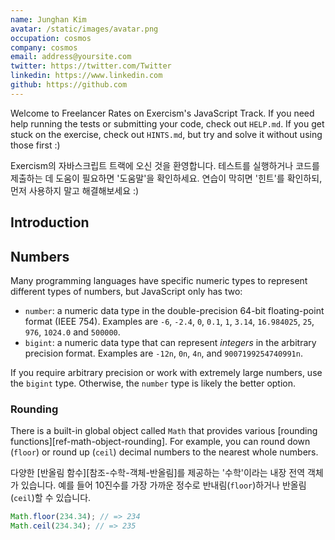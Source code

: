 ```yaml
---
name: Junghan Kim
avatar: /static/images/avatar.png
occupation: cosmos
company: cosmos
email: address@yoursite.com
twitter: https://twitter.com/Twitter
linkedin: https://www.linkedin.com
github: https://github.com
---
```


Welcome to Freelancer Rates on Exercism's JavaScript Track.
If you need help running the tests or submitting your code, check out `HELP.md`.
If you get stuck on the exercise, check out `HINTS.md`, but try and solve it without using those first :)

Exercism의 자바스크립트 트랙에 오신 것을 환영합니다. 테스트를 실행하거나 코드를
제출하는 데 도움이 필요하면 '도움말'을 확인하세요. 연습이 막히면 '힌트'를
확인하되, 먼저 사용하지 말고 해결해보세요 :)

## Introduction

## Numbers

Many programming languages have specific numeric types to represent different types of numbers, but JavaScript only has two:

- `number`: a numeric data type in the double-precision 64-bit floating-point format (IEEE 754).
  Examples are `-6`, `-2.4`, `0`, `0.1`, `1`, `3.14`, `16.984025`, `25`, `976`, `1024.0` and `500000`.
- `bigint`: a numeric data type that can represent _integers_ in the arbitrary precision format.
  Examples are `-12n`, `0n`, `4n`, and `9007199254740991n`.

If you require arbitrary precision or work with extremely large numbers, use the `bigint` type.
Otherwise, the `number` type is likely the better option.

### Rounding

There is a built-in global object called `Math` that provides various [rounding
functions][ref-math-object-rounding]. For example, you can round down (`floor`)
or round up (`ceil`) decimal numbers to the nearest whole numbers.

다양한 [반올림 함수][참조-수학-객체-반올림]를 제공하는 '수학'이라는 내장 전역
객체가 있습니다. 예를 들어 10진수를 가장 가까운 정수로 반내림(`floor`)하거나
반올림(`ceil`)할 수 있습니다.

```javascript
Math.floor(234.34); // => 234
Math.ceil(234.34); // => 235
```

